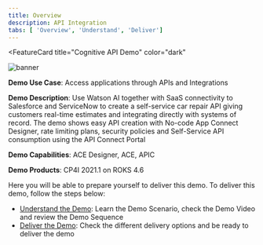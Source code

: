 ```yaml
---
title: Overview
description: API Integration
tabs: [ 'Overview', 'Understand', 'Deliver']
---
```



<FeatureCard
  title="Cognitive API Demo"
  color="dark"
  >

![banner](images/api-demo.png)

</FeatureCard>

**Demo Use Case**: Access applications through APIs and Integrations

**Demo Description**: Use Watson AI together with SaaS connectivity to Salesforce and ServiceNow to create a self-service car repair API giving customers real-time estimates and integrating directly with systems of record. The demo shows easy API creation with No-code App Connect Designer, rate limiting plans, security policies and Self-Service API consumption using the API Connect Portal

**Demo Capabilities**: ACE Designer, ACE, APIC

**Demo Products**: CP4I 2021.1 on ROKS 4.6

Here you will be able to prepare yourself to deliver this demo. To deliver this demo, follow the steps below:

- [Understand the Demo](/salesdemos/carrepair-new/understand): Learn the Demo Scenario, check the Demo Video and review the Demo Sequence
- [Deliver the Demo](/salesdemos/carrepair-new/deliver): Check the different delivery options and be ready to deliver the demo
